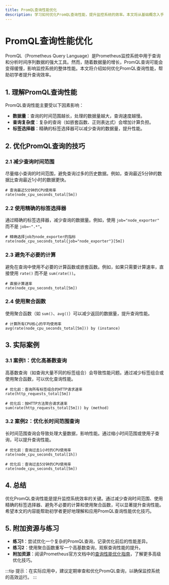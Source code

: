 ```yaml
---
title: PromQL查询性能优化
description: 学习如何优化PromQL查询性能，提升监控系统的效率。本文将从基础概念入手，逐步讲解优化技巧，并提供实际案例和代码示例。
---
```


# PromQL查询性能优化

PromQL（Prometheus Query Language）是Prometheus监控系统中用于查询和分析时间序列数据的强大工具。然而，随着数据量的增长，PromQL查询可能会变得缓慢，影响监控系统的整体性能。本文将介绍如何优化PromQL查询性能，帮助初学者提升查询效率。

## 1. 理解PromQL查询性能

PromQL查询性能主要受以下因素影响：

- **数据量**：查询的时间范围越长，处理的数据量越大，查询速度越慢。
- **查询复杂度**：复杂的查询（如嵌套函数、正则表达式）会增加计算负担。
- **标签选择器**：精确的标签选择器可以减少查询的数据量，提升性能。

## 2. 优化PromQL查询的技巧

### 2.1 减少查询时间范围

尽量缩小查询的时间范围，避免查询过多的历史数据。例如，查询最近5分钟的数据比查询最近1小时的数据更快。

```promql
# 查询最近5分钟的CPU使用率
rate(node_cpu_seconds_total[5m])
```

### 2.2 使用精确的标签选择器

通过精确的标签选择器，减少查询的数据量。例如，使用 `job="node_exporter"` 而不是 `job=~".*"`。

```promql
# 精确选择job为node_exporter的指标
rate(node_cpu_seconds_total{job="node_exporter"}[5m])
```

### 2.3 避免不必要的计算

避免在查询中使用不必要的计算函数或嵌套函数。例如，如果只需要计算速率，直接使用 `rate()` 而不是 `sum(rate())`。

```promql
# 直接计算速率
rate(node_cpu_seconds_total[5m])
```

### 2.4 使用聚合函数

使用聚合函数（如 `sum()`、`avg()`）可以减少返回的数据量，提升查询性能。

```promql
# 计算所有CPU核心的平均使用率
avg(rate(node_cpu_seconds_total[5m])) by (instance)
```

## 3. 实际案例

### 3.1 案例1：优化高基数查询

高基数查询（如查询大量不同的标签组合）会导致性能问题。通过减少标签组合或使用聚合函数，可以优化查询性能。

```promql
# 优化前：查询所有标签组合的HTTP请求速率
rate(http_requests_total[5m])

# 优化后：按HTTP方法聚合请求速率
sum(rate(http_requests_total[5m])) by (method)
```

### 3.2 案例2：优化长时间范围查询

长时间范围查询会导致处理大量数据，影响性能。通过缩小时间范围或使用子查询，可以提升查询性能。

```promql
# 优化前：查询过去1小时的CPU使用率
rate(node_cpu_seconds_total[1h])

# 优化后：查询过去5分钟的CPU使用率
rate(node_cpu_seconds_total[5m])
```

## 4. 总结

优化PromQL查询性能是提升监控系统效率的关键。通过减少查询时间范围、使用精确的标签选择器、避免不必要的计算和使用聚合函数，可以显著提升查询性能。希望本文的内容能帮助初学者更好地理解和应用PromQL查询性能优化技巧。

## 5. 附加资源与练习

- **练习1**：尝试优化一个复杂的PromQL查询，记录优化前后的性能差异。
- **练习2**：使用聚合函数重写一个高基数查询，观察查询性能的提升。
- **附加资源**：阅读Prometheus官方文档中的[查询性能优化指南](https://prometheus.io/docs/prometheus/latest/querying/best_practices/)，了解更多高级优化技巧。

:::tip
提示：在实际应用中，建议定期审查和优化PromQL查询，以确保监控系统的高效运行。
:::